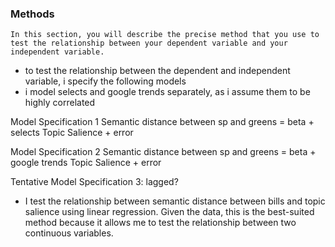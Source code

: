 ### Methods

```
In this section, you will describe the precise method that you use to test the relationship between your dependent variable and your independent variable.
```

- to test the relationship between the dependent and independent variable, i specify the following models
- i model selects and google trends separately, as i assume them to be highly correlated

Model Specification 1
Semantic distance between sp and greens = beta + selects Topic Salience + error

Model Specification 2
Semantic distance between sp and greens = beta + google trends Topic Salience + error

Tentative Model Specification 3: lagged?

- I test the relationship between semantic distance between bills and topic salience using linear regression. Given the data, this is the best-suited method because it allows me to test the relationship between two continuous variables.